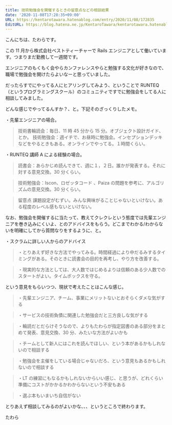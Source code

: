 ```yaml
---
title: 技術勉強会を開催するときの留意点などの相談結果
date: '2020-11-08T17:28:35+09:00'
URL: https://kentarotawara.hatenablog.com/entry/2020/11/08/172835
EditURL: https://blog.hatena.ne.jp/KentaroTawara/kentarotawara.hatenablog.com/atom/entry/26006613650389640
---
```


こんにちは、たわらです。

この 11 月から株式会社ベストティーチャーで Rails エンジニアとして働いています。つまりまだ勤務して一週間です。

エンジニアのもくもく会やらカンファレンスやらと勉強する文化が好きなので、職場で勉強会を開けたらよいなーと思っていました。

だったらすでにやってる人にヒアリングしてみよう、ということで RUNTEQ（というプログラミングスクール）のコミュニティですでに勉強会をしてる人に相談してみました。

どんな感じでやってるんすか？、と。下記そのざっくりしたメモ。

・先輩エンジニアの場合。

> 技術書輪読会：毎日、11 時 45 分から 15 分。オブジェクト設計ガイド、とか。
> 技術勉強会：週イチで、お昼時に勉強会。インセプションデッキなどをやるときもある。オンラインでやってる。１時間くらい。

・RUNTEQ 講師 A による経験の場合。

> 読書会：あらかじめ読んできて、週に１，２日。誰かが発表する。それに対する意見交換。30 分くらい。

> 技術勉強会：Iscon、ロゼッタコード 、Paiza の問題を参考に、アルゴリズムの意見交換。30 分くらい。

> 留意点
> 課題設定がむずい。みんな興味がることじゃないといけない。ある程度のレベル感もないといけない。

なお、勉強会を開催するに当たって、教えてクレクレという態度では先輩エンジニアを巻き込みにくいよ、とのアドバイスをもらう。どこまでわかる/わからないを明確にしてから質問なりをするように、と。

・スクラムに詳しい人からのアドバイス

> ・とりあえず好きな方法でやってみる。時間経過により中だるみするタイミングがある。そのときに読書会の目的を再考し、やり方を改善する。

> ・現実的な方法としては、大人数ではじめるよりは信頼のある少人数でのスタートがよい。タイムボックスを守る。

という意見をもらいつつ、現状で考えたことはこんな感じ。

> ・先輩エンジニア、チーム、事業にメリットないとおそらくダメな気がする

> ・サービスの技術負債に関連した勉強会だと三方良しな気がする

> ・輪読だとだらけそうなので、よりもたわらが指定図書のある部分をまとめて発表、意見交換、30 分、みたいな方法がよいかも

> ・チームとして新人にはこれを読んでほしい、という本があるかもしれないので相談する

> ・勉強会を主催をしている場合じゃないだろ、という意見もあるかもしれないので相談する

> ・LT の練習にもなるかもしれないからいい感じ、と思うが、どれくらい準備にコストがかかるかわからないという不安もある

> ・選ぶ本もいまいち自信がない

とりあえず相談してみるのがよいかな、、、というところで終わります。

たわら

